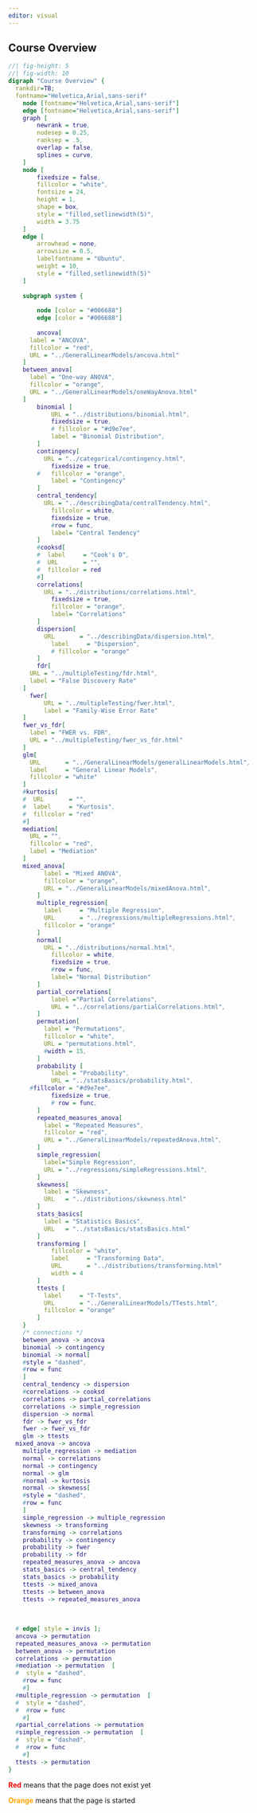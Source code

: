 ```yaml
---
editor: visual
---
```


::: {.callout-note collapse="false"}
## Course Overview

```dot
//| fig-height: 5
//| fig-width: 10
digraph "Course Overview" {
  rankdir=TB;
  fontname="Helvetica,Arial,sans-serif"
	node [fontname="Helvetica,Arial,sans-serif"]
	edge [fontname="Helvetica,Arial,sans-serif"]
	graph [
		newrank = true,
		nodesep = 0.25,
		ranksep = .5,
		overlap = false,
		splines = curve,
	]
	node [
		fixedsize = false,
		fillcolor = "white",
		fontsize = 24,
		height = 1,
		shape = box,
		style = "filled,setlinewidth(5)",
		width = 3.75
	]
	edge [
		arrowhead = none,
		arrowsize = 0.5,
		labelfontname = "Ubuntu",
		weight = 10,
		style = "filled,setlinewidth(5)"
	]
	
	subgraph system {
	  
		node [color = "#006688"]
		edge [color = "#006688"]
		
		ancova[
      label = "ANCOVA",
      fillcolor = "red",
      URL = "../GeneralLinearModels/ancova.html"
    ]
    between_anova[
      label = "One-way ANOVA",
      fillcolor = "orange",
      URL = "../GeneralLinearModels/oneWayAnova.html"
    ]
		binomial [
			URL = "../distributions/binomial.html",
			fixedsize = true,
			# fillcolor = "#d9e7ee",
			label = "Binomial Distribution",
		]
		contingency[
		  URL = "../categorical/contingency.html",
			fixedsize = true,
		#	fillcolor = "orange",
			label = "Contingency"
		]
		central_tendency[
		  URL = "../describingData/centralTendency.html",
			fillcolor = white,
			fixedsize = true,
			#row = func,
			label= "Central Tendency"
		]
		#cooksd[
		#  label     = "Cook's D",
		#  URL       = "",
		#  fillcolor = red
		#]
		correlations[
		  URL = "../distributions/correlations.html",
			fixedsize = true,
			fillcolor = "orange",
			label= "Correlations"
		]
		dispersion[
		  URL       = "../describingData/dispersion.html",
			label     = "Dispersion",
			# fillcolor = "orange"
		]
		fdr[
      URL = "../multipleTesting/fdr.html",
      label = "False Discovery Rate"
    ]
	  fwer[
		  URL = "../multipleTesting/fwer.html",
		  label = "Family-Wise Error Rate"
    ]
    fwer_vs_fdr[
      label = "FWER vs. FDR",
      URL = "../multipleTesting/fwer_vs_fdr.html"
    ]
    glm[
      URL       = "../GeneralLinearModels/generalLinearModels.html",
      label     = "General Linear Models",
      fillcolor = "white"
    ]
    #kurtosis[
    #  URL       = "",
    #  label     = "Kurtosis",
    #  fillcolor = "red"
    #]
    mediation[
      URL = "",
      fillcolor = "red",
      label = "Mediation"
    ]
    mixed_anova[
		  label = "Mixed ANOVA",
		  fillcolor = "orange",
		  URL = "../GeneralLinearModels/mixedAnova.html",
		]
		multiple_regression[
		  label     = "Multiple Regression",
		  URL       = "../regressions/multipleRegressions.html",
		  fillcolor = "orange"
		]
		normal[
		  URL = "../distributions/normal.html",
			fillcolor = white,
			fixedsize = true,
			#row = func,
			label= "Normal Distribution"
		]
		partial_correlations[
		    label ="Partial Correlations",
		    URL = "../correlations/partialCorrelations.html",
		]
		permutation[
		  label = "Permutations",
		  fillcolor = "white",
		  URL = "permutations.html",
		  #width = 15,
		]
		probability [
			label = "Probability",
			URL = "../statsBasics/probability.html",
      #fillcolor = "#d9e7ee",
			fixedsize = true,
			# row = func,
		]
		repeated_measures_anova[
		  label = "Repeated Measures",
		  fillcolor = "red",
		  URL = "../GeneralLinearModels/repeatedAnova.html",
		]
		simple_regression[
		  label="Simple Regression",
		  URL = "../regressions/simpleRegressions.html",
		]
		skewness[
		  label = "Skewness",
		  URL   = "../distributions/skewness.html"
		]
		stats_basics[
		  label = "Statistics Basics",
		  URL   = "../statsBasics/statsBasics.html"
		]
		transforming [
			fillcolor = "white",
			label     = "Transforming Data",
			URL       = "../distributions/transforming.html"
			width = 4
		]
		ttests [
		  label     = "T-Tests",
		  URL       = "../GeneralLinearModels/TTests.html",
		  fillcolor = "orange"
		]
	}
	/* connections */
	between_anova -> ancova
	binomial -> contingency
	binomial -> normal[
    #style = "dashed",
    #row = func
	]
	central_tendency -> dispersion
	#correlations -> cooksd
	correlations -> partial_correlations
	correlations -> simple_regression
	dispersion -> normal
	fdr -> fwer_vs_fdr
	fwer -> fwer_vs_fdr
	glm -> ttests
  mixed_anova -> ancova
	multiple_regression -> mediation
	normal -> correlations
	normal -> contingency
	normal -> glm
	#normal -> kurtosis
	normal -> skewness[
    #style = "dashed",
    #row = func
	]
	simple_regression -> multiple_regression
	skewness -> transforming
	transforming -> correlations
	probability -> contingency
	probability -> fwer
	probability -> fdr
	repeated_measures_anova -> ancova
	stats_basics -> central_tendency
	stats_basics -> probability
	ttests -> mixed_anova
	ttests -> between_anova
	ttests -> repeated_measures_anova
	
	
	
  # edge[ style = invis ];
  ancova -> permutation
  repeated_measures_anova -> permutation
  between_anova -> permutation
  correlations -> permutation
  #mediation -> permutation  [
  #  style = "dashed",
    #row = func
	#] 
  #multiple_regression -> permutation  [
  #  style = "dashed",
  #  #row = func
	#] 
  #partial_correlations -> permutation
  #simple_regression -> permutation  [
  #  style = "dashed",
  #  #row = func
	#] 
  ttests -> permutation
}
```

[**Red**]{style="color:red"} means that the page does not exist yet

[**Orange**]{style="color:orange"} means that the page is started
:::
